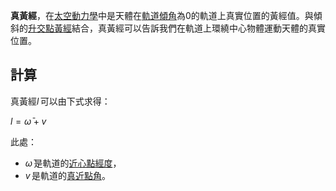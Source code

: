 '''真黃經'''，在[[太空動力學|太空動力學]]中是天體在[[軌道傾角|軌道傾角]]為0的軌道上真實位置的黃經值。與傾斜的[[升交點黃經|升交點黃經]]結合，真黃經可以告訴我們在軌道上環繞中心物體運動天體的真實位置。

== 計算 ==
真黃經<math>l\,</math>可以由下式求得：

<math>l=\bar{\omega} + v\,</math>

此處：
*<math>\bar{\omega}\,</math>是軌道的[[近心點經度|近心點經度]]，
*<math>v\,</math>是軌道的[[真近點角|真近點角]]。

{{軌道}}

{{天文小作品}}